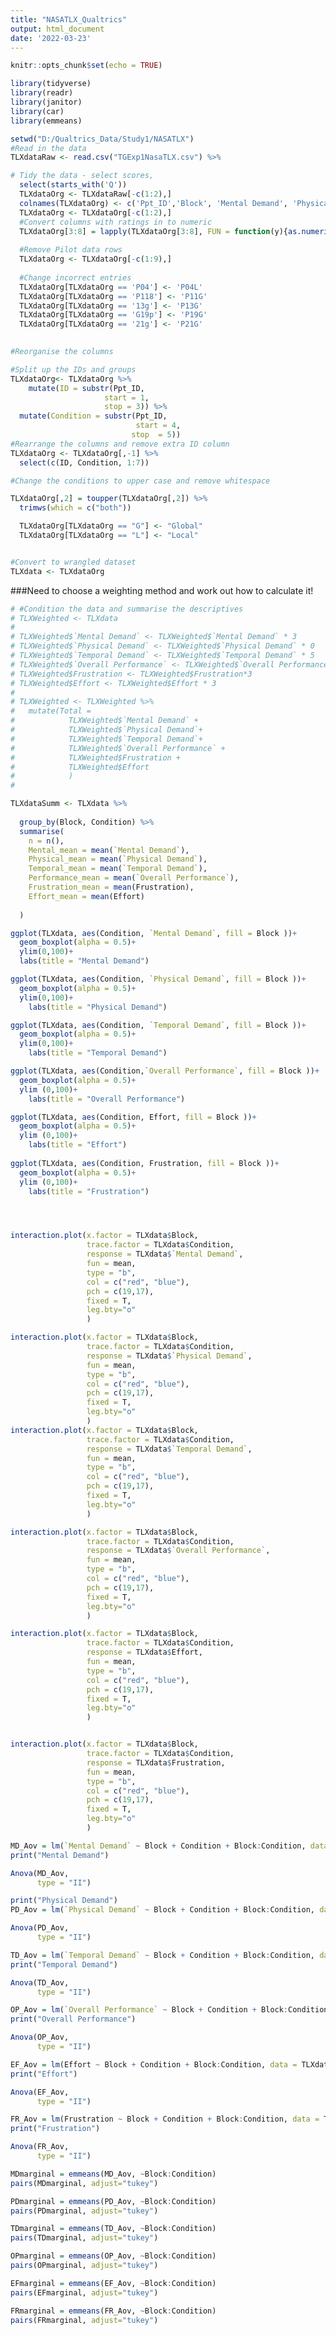 ```yaml
---
title: "NASATLX_Qualtrics"
output: html_document
date: '2022-03-23'
---
```


```r
knitr::opts_chunk$set(echo = TRUE)
```

```r
library(tidyverse)
library(readr)
library(janitor)
library(car)
library(emmeans)
```


```r
setwd("D:/Qualtrics_Data/Study1/NASATLX")
#Read in the data
TLXdataRaw <- read.csv("TGExp1NasaTLX.csv") %>%

# Tidy the data - select scores,
  select(starts_with('Q'))
  TLXdataOrg <- TLXdataRaw[-c(1:2),]
  colnames(TLXdataOrg) <- c('Ppt_ID','Block', 'Mental Demand', 'Physical Demand', 'Temporal Demand', 'Overall Performance', 'Effort', 'Frustration')
  TLXdataOrg <- TLXdataOrg[-c(1:2),]
  #Convert columns with ratings in to numeric
  TLXdataOrg[3:8] = lapply(TLXdataOrg[3:8], FUN = function(y){as.numeric(y)})
  
  #Remove Pilot data rows
  TLXdataOrg <- TLXdataOrg[-c(1:9),]
  
  #Change incorrect entries
  TLXdataOrg[TLXdataOrg == 'P04'] <- 'P04L'
  TLXdataOrg[TLXdataOrg == 'P118'] <- 'P11G'
  TLXdataOrg[TLXdataOrg == '13g'] <- 'P13G'
  TLXdataOrg[TLXdataOrg == 'G19p'] <- 'P19G'
  TLXdataOrg[TLXdataOrg == '21g'] <- 'P21G'
  

```
```r
#Reorganise the columns

#Split up the IDs and groups
TLXdataOrg<- TLXdataOrg %>%
    mutate(ID = substr(Ppt_ID,
                     start = 1,
                     stop = 3)) %>%
  mutate(Condition = substr(Ppt_ID,
                            start = 4,
                           stop  = 5))
#Rearrange the columns and remove extra ID column
TLXdataOrg <- TLXdataOrg[,-1] %>% 
  select(c(ID, Condition, 1:7))

#Change the conditions to upper case and remove whitespace

TLXdataOrg[,2] = toupper(TLXdataOrg[,2]) %>% 
  trimws(which = c("both"))

  TLXdataOrg[TLXdataOrg == "G"] <- "Global"
  TLXdataOrg[TLXdataOrg == "L"] <- "Local" 


#Convert to wrangled dataset
TLXdata <- TLXdataOrg

```

###Need to choose a weighting method and work out how to calculate it!


```r
# #Condition the data and summarise the descriptives
# TLXWeighted <- TLXdata 
# 
# TLXWeighted$`Mental Demand` <- TLXWeighted$`Mental Demand` * 3
# TLXWeighted$`Physical Demand` <- TLXWeighted$`Physical Demand` * 0
# TLXWeighted$`Temporal Demand` <- TLXWeighted$`Temporal Demand` * 5
# TLXWeighted$`Overall Performance` <- TLXWeighted$`Overall Performance` * 1
# TLXWeighted$Frustration <- TLXWeighted$Frustration*3
# TLXWeighted$Effort <- TLXWeighted$Effort * 3
# 
# TLXWeighted <- TLXWeighted %>% 
#   mutate(Total = 
#            TLXWeighted$`Mental Demand` +
#            TLXWeighted$`Physical Demand`+
#            TLXWeighted$`Temporal Demand`+
#            TLXWeighted$`Overall Performance` +
#            TLXWeighted$Frustration +
#            TLXWeighted$Effort
#            )
#   


```



```r

TLXdataSumm <- TLXdata %>% 
  
  group_by(Block, Condition) %>% 
  summarise(
    n = n(),
    Mental_mean = mean(`Mental Demand`),
    Physical_mean = mean(`Physical Demand`),
    Temporal_mean = mean(`Temporal Demand`),
    Performance_mean = mean(`Overall Performance`),
    Frustration_mean = mean(Frustration),
    Effort_mean = mean(Effort)
    
  )


```

```r
ggplot(TLXdata, aes(Condition, `Mental Demand`, fill = Block ))+
  geom_boxplot(alpha = 0.5)+
  ylim(0,100)+
  labs(title = "Mental Demand")

ggplot(TLXdata, aes(Condition, `Physical Demand`, fill = Block ))+
  geom_boxplot(alpha = 0.5)+
  ylim(0,100)+
    labs(title = "Physical Demand")

ggplot(TLXdata, aes(Condition, `Temporal Demand`, fill = Block ))+
  geom_boxplot(alpha = 0.5)+
  ylim(0,100)+
    labs(title = "Temporal Demand")

ggplot(TLXdata, aes(Condition,`Overall Performance`, fill = Block ))+
  geom_boxplot(alpha = 0.5)+
  ylim (0,100)+
    labs(title = "Overall Performance")

ggplot(TLXdata, aes(Condition, Effort, fill = Block ))+
  geom_boxplot(alpha = 0.5)+
  ylim (0,100)+
    labs(title = "Effort")
  
ggplot(TLXdata, aes(Condition, Frustration, fill = Block ))+
  geom_boxplot(alpha = 0.5)+
  ylim (0,100)+
    labs(title = "Frustration")





```
```r

interaction.plot(x.factor = TLXdata$Block,
                 trace.factor = TLXdata$Condition,
                 response = TLXdata$`Mental Demand`,
                 fun = mean,
                 type = "b",
                 col = c("red", "blue"),
                 pch = c(19,17),
                 fixed = T,
                 leg.bty="o"
                 )

interaction.plot(x.factor = TLXdata$Block,
                 trace.factor = TLXdata$Condition,
                 response = TLXdata$`Physical Demand`,
                 fun = mean,
                 type = "b",
                 col = c("red", "blue"),
                 pch = c(19,17),
                 fixed = T,
                 leg.bty="o"
                 )
interaction.plot(x.factor = TLXdata$Block,
                 trace.factor = TLXdata$Condition,
                 response = TLXdata$`Temporal Demand`,
                 fun = mean,
                 type = "b",
                 col = c("red", "blue"),
                 pch = c(19,17),
                 fixed = T,
                 leg.bty="o"
                 )

interaction.plot(x.factor = TLXdata$Block,
                 trace.factor = TLXdata$Condition,
                 response = TLXdata$`Overall Performance`,
                 fun = mean,
                 type = "b",
                 col = c("red", "blue"),
                 pch = c(19,17),
                 fixed = T,
                 leg.bty="o"
                 )

interaction.plot(x.factor = TLXdata$Block,
                 trace.factor = TLXdata$Condition,
                 response = TLXdata$Effort,
                 fun = mean,
                 type = "b",
                 col = c("red", "blue"),
                 pch = c(19,17),
                 fixed = T,
                 leg.bty="o"
                 )


interaction.plot(x.factor = TLXdata$Block,
                 trace.factor = TLXdata$Condition,
                 response = TLXdata$Frustration,
                 fun = mean,
                 type = "b",
                 col = c("red", "blue"),
                 pch = c(19,17),
                 fixed = T,
                 leg.bty="o"
                 )


```




```r

MD_Aov = lm(`Mental Demand` ~ Block + Condition + Block:Condition, data = TLXdata) 
print("Mental Demand")

Anova(MD_Aov,
      type = "II")

print("Physical Demand")
PD_Aov = lm(`Physical Demand` ~ Block + Condition + Block:Condition, data = TLXdata) 

Anova(PD_Aov,
      type = "II")

TD_Aov = lm(`Temporal Demand` ~ Block + Condition + Block:Condition, data = TLXdata) 
print("Temporal Demand")

Anova(TD_Aov,
      type = "II")

OP_Aov = lm(`Overall Performance` ~ Block + Condition + Block:Condition, data = TLXdata) 
print("Overall Performance")

Anova(OP_Aov,
      type = "II")

EF_Aov = lm(Effort ~ Block + Condition + Block:Condition, data = TLXdata) 
print("Effort")

Anova(EF_Aov,
      type = "II")

FR_Aov = lm(Frustration ~ Block + Condition + Block:Condition, data = TLXdata)
print("Frustration")

Anova(FR_Aov,
      type = "II")
```


```r
MDmarginal = emmeans(MD_Aov, ~Block:Condition)
pairs(MDmarginal, adjust="tukey")
```


```r
PDmarginal = emmeans(PD_Aov, ~Block:Condition)
pairs(PDmarginal, adjust="tukey")

```


```r
TDmarginal = emmeans(TD_Aov, ~Block:Condition)
pairs(TDmarginal, adjust="tukey")

```

```r
OPmarginal = emmeans(OP_Aov, ~Block:Condition)
pairs(OPmarginal, adjust="tukey")

```

```r
EFmarginal = emmeans(EF_Aov, ~Block:Condition)
pairs(EFmarginal, adjust="tukey")

```

```r
FRmarginal = emmeans(FR_Aov, ~Block:Condition)
pairs(FRmarginal, adjust="tukey")

```

